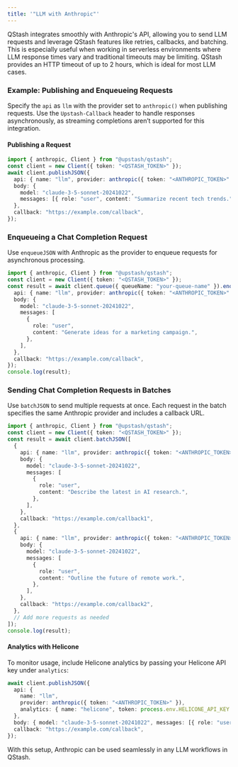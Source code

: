 ```yaml
---
title: '"LLM with Anthropic"'
---
```

QStash integrates smoothly with Anthropic's API, allowing you to send LLM requests and leverage QStash features like retries, callbacks, and batching. This is especially useful when working in serverless environments where LLM response times vary and traditional timeouts may be limiting. QStash provides an HTTP timeout of up to 2 hours, which is ideal for most LLM cases.
### Example: Publishing and Enqueueing Requests
Specify the `api` as `llm` with the provider set to `anthropic()` when publishing requests. Use the `Upstash-Callback` header to handle responses asynchronously, as streaming completions aren’t supported for this integration.
#### Publishing a Request
```typescript
import { anthropic, Client } from "@upstash/qstash";
const client = new Client({ token: "<QSTASH_TOKEN>" });
await client.publishJSON({
  api: { name: "llm", provider: anthropic({ token: "<ANTHROPIC_TOKEN>" }) },
  body: {
    model: "claude-3-5-sonnet-20241022",
    messages: [{ role: "user", content: "Summarize recent tech trends." }],
  },
  callback: "https://example.com/callback",
});
```
### Enqueueing a Chat Completion Request
Use `enqueueJSON` with Anthropic as the provider to enqueue requests for asynchronous processing.
```typescript
import { anthropic, Client } from "@upstash/qstash";
const client = new Client({ token: "<QSTASH_TOKEN>" });
const result = await client.queue({ queueName: "your-queue-name" }).enqueueJSON({
  api: { name: "llm", provider: anthropic({ token: "<ANTHROPIC_TOKEN>" }) },
  body: {
    model: "claude-3-5-sonnet-20241022",
    messages: [
      {
        role: "user",
        content: "Generate ideas for a marketing campaign.",
      },
    ],
  },
  callback: "https://example.com/callback",
});
console.log(result);
```
### Sending Chat Completion Requests in Batches
Use `batchJSON` to send multiple requests at once. Each request in the batch specifies the same Anthropic provider and includes a callback URL.
```typescript
import { anthropic, Client } from "@upstash/qstash";
const client = new Client({ token: "<QSTASH_TOKEN>" });
const result = await client.batchJSON([
  {
    api: { name: "llm", provider: anthropic({ token: "<ANTHROPIC_TOKEN>" }) },
    body: {
      model: "claude-3-5-sonnet-20241022",
      messages: [
        {
          role: "user",
          content: "Describe the latest in AI research.",
        },
      ],
    },
    callback: "https://example.com/callback1",
  },
  {
    api: { name: "llm", provider: anthropic({ token: "<ANTHROPIC_TOKEN>" }) },
    body: {
      model: "claude-3-5-sonnet-20241022",
      messages: [
        {
          role: "user",
          content: "Outline the future of remote work.",
        },
      ],
    },
    callback: "https://example.com/callback2",
  },
  // Add more requests as needed
]);
console.log(result);
```
#### Analytics with Helicone
To monitor usage, include Helicone analytics by passing your Helicone API key under `analytics`:
```typescript
await client.publishJSON({
  api: {
    name: "llm",
    provider: anthropic({ token: "<ANTHROPIC_TOKEN>" }),
    analytics: { name: "helicone", token: process.env.HELICONE_API_KEY! },
  },
  body: { model: "claude-3-5-sonnet-20241022", messages: [{ role: "user", content: "Hello!" }] },
  callback: "https://example.com/callback",
});
```
With this setup, Anthropic can be used seamlessly in any LLM workflows in QStash.